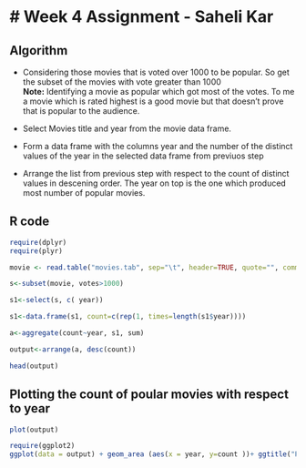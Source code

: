 # Week 4 Assignment - Saheli Kar
========================================================

## Algorithm


* Considering those movies that is voted over 1000 to be popular. So get the subset of the movies with vote greater than 1000<br/>
**Note:**
Identifying a movie as popular which got most of the votes. To me a movie which is rated highest is a good movie but that doesn't prove that is popular to the audience.

* Select Movies title and year from the movie data frame.

* Form a data frame with the columns year and the number of the distinct values of the year in the selected data frame from previuos step

* Arrange  the list from previous step with respect to the count of distinct values in descening order. The year on top is the one which produced most number of popular movies.

## R code
```r
require(dplyr)
require(plyr)

movie <- read.table("movies.tab", sep="\t", header=TRUE, quote="", comment="")

s<-subset(movie, votes>1000)

s1<-select(s, c( year))

s1<-data.frame(s1, count=c(rep(1, times=length(s1$year))))

a<-aggregate(count~year, s1, sum)

output<-arrange(a, desc(count))

head(output)

```

## Plotting the count of poular movies with respect to year
```r
plot(output)
```

```r
require(ggplot2)
ggplot(data = output) + geom_area (aes(x = year, y=count ))+ ggtitle("Popular movies count")

```


